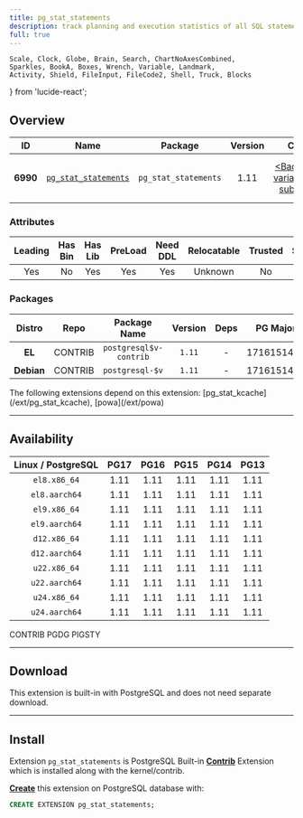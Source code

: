 ```yaml
---
title: pg_stat_statements
description: track planning and execution statistics of all SQL statements executed
full: true
---
```


    Scale, Clock, Globe, Brain, Search, ChartNoAxesCombined,
    Sparkles, BookA, Boxes, Wrench, Variable, Landmark,
    Activity, Shield, FileInput, FileCode2, Shell, Truck, Blocks
} from 'lucide-react';

## Overview

| <TooltipIconButton tooltip="Extension unique identifier" side="top">ID</TooltipIconButton> | <TooltipIconButton tooltip="Extension name" side="top">Name</TooltipIconButton> | <TooltipIconButton tooltip="Package name for installation" side="top">Package</TooltipIconButton> | <TooltipIconButton tooltip="Latest available extension version" side="top">Version</TooltipIconButton> | <TooltipIconButton tooltip="Extension category" side="top">Category</TooltipIconButton> | <TooltipIconButton tooltip="Open source license" side="top">License</TooltipIconButton> | <TooltipIconButton tooltip="Programming language" side="top">Lang</TooltipIconButton> |
|:--------:|:--------:|:----------:|:--------------:|:---------------------------------------:|:------------------------------------------------------:|:----:|
| **6990** | [`pg_stat_statements`](https://www.postgresql.org/docs/current/pgstatstatements.html) | `pg_stat_statements` | 1.11 | <a href="/ext/stat" className="no-underline"><Badge icon={<Activity />} variant="green-subtle">STAT</Badge></a> | <a href="/ext/list/license#postgresql" className="no-underline"><Badge icon={<Scale />} variant="blue-subtle">PostgreSQL</Badge></a> | <a href="/ext/list/lang#c"><Badge icon={<FileCode2 />} variant="blue-subtle">C</Badge></a> |

### Attributes

| <TooltipIconButton tooltip="The Primary Leading extension in the Package" side="top">Leading</TooltipIconButton> | <TooltipIconButton tooltip="Contains binary utils" side="top">Has Bin</TooltipIconButton> | <TooltipIconButton tooltip="Contains .so shared library files" side="top">Has Lib</TooltipIconButton> | <TooltipIconButton tooltip="Requires preloading via shared_preload_libraries" side="top">PreLoad</TooltipIconButton> | <TooltipIconButton tooltip="Requires CREATE EXTENSION DDL command" side="top">Need DDL</TooltipIconButton> | <TooltipIconButton tooltip="Can be installed in any schema" side="top">Relocatable</TooltipIconButton> | <TooltipIconButton tooltip="Can be created by non-superuser" side="top">Trusted</TooltipIconButton> | <TooltipIconButton tooltip="Schemas used by this extension" side="top">Schemas</TooltipIconButton> |
|:-------:|:-------:|:-------:|:-------:|:--------:|:-----------:|:-------:|:-------:|
| Yes | No | Yes | Yes | Yes | Unknown | No | - |

### Packages

| <TooltipIconButton tooltip="Linux distribution family, EL or Debian" side="top">Distro</TooltipIconButton> | <TooltipIconButton tooltip="Package repository" side="top">Repo</TooltipIconButton> | <TooltipIconButton tooltip="The RPM/DEB Package Name Pattern (replace $v with real pg major)" side="top">Package Name</TooltipIconButton> | <TooltipIconButton tooltip="Latest package version" side="top">Version</TooltipIconButton> | <TooltipIconButton tooltip="RPM/DEB Package dependencies" side="top">Deps</TooltipIconButton> | <TooltipIconButton tooltip="Available in these PostgreSQL Major Versions" side="top">PG Major</TooltipIconButton> |
|:----------:|:--------:|:------------------------:|:-----------:|:------------:|:------------------:|
|   **EL**   | <Badge variant="green-subtle"><span className="font-bold">CONTRIB</span></Badge> | `postgresql$v-contrib` | `1.11` | - | <Badge variant="green-subtle">17</Badge><Badge variant="green-subtle">16</Badge><Badge variant="green-subtle">15</Badge><Badge variant="green-subtle">14</Badge><Badge variant="green-subtle">13</Badge> |
| **Debian** | <Badge variant="green-subtle"><span className="font-bold">CONTRIB</span></Badge> | `postgresql-$v` | `1.11` | - | <Badge variant="green-subtle">17</Badge><Badge variant="green-subtle">16</Badge><Badge variant="green-subtle">15</Badge><Badge variant="green-subtle">14</Badge><Badge variant="green-subtle">13</Badge> |


<Callout title="Dependent Extensions" type="info">
    The following extensions depend on this extension: [pg_stat_kcache](/ext/pg_stat_kcache), [powa](/ext/powa)
</Callout>


------

## Availability

| <TooltipIconButton tooltip="Linux Distro Arch / PostgreSQL Major Version" side="top">Linux / PostgreSQL </TooltipIconButton> | **PG17** | **PG16** | **PG15** | **PG14** | **PG13** |
|:-----:|:-----:|:-----:|:-----:|:-----:|:-----:|
| `el8.x86_64` | <Badge variant="green-subtle">1.11</Badge> | <Badge variant="green-subtle">1.11</Badge> | <Badge variant="green-subtle">1.11</Badge> | <Badge variant="green-subtle">1.11</Badge> | <Badge variant="green-subtle">1.11</Badge> |
| `el8.aarch64` | <Badge variant="green-subtle">1.11</Badge> | <Badge variant="green-subtle">1.11</Badge> | <Badge variant="green-subtle">1.11</Badge> | <Badge variant="green-subtle">1.11</Badge> | <Badge variant="green-subtle">1.11</Badge> |
| `el9.x86_64` | <Badge variant="green-subtle">1.11</Badge> | <Badge variant="green-subtle">1.11</Badge> | <Badge variant="green-subtle">1.11</Badge> | <Badge variant="green-subtle">1.11</Badge> | <Badge variant="green-subtle">1.11</Badge> |
| `el9.aarch64` | <Badge variant="green-subtle">1.11</Badge> | <Badge variant="green-subtle">1.11</Badge> | <Badge variant="green-subtle">1.11</Badge> | <Badge variant="green-subtle">1.11</Badge> | <Badge variant="green-subtle">1.11</Badge> |
| `d12.x86_64` | <Badge variant="green-subtle">1.11</Badge> | <Badge variant="green-subtle">1.11</Badge> | <Badge variant="green-subtle">1.11</Badge> | <Badge variant="green-subtle">1.11</Badge> | <Badge variant="green-subtle">1.11</Badge> |
| `d12.aarch64` | <Badge variant="green-subtle">1.11</Badge> | <Badge variant="green-subtle">1.11</Badge> | <Badge variant="green-subtle">1.11</Badge> | <Badge variant="green-subtle">1.11</Badge> | <Badge variant="green-subtle">1.11</Badge> |
| `u22.x86_64` | <Badge variant="green-subtle">1.11</Badge> | <Badge variant="green-subtle">1.11</Badge> | <Badge variant="green-subtle">1.11</Badge> | <Badge variant="green-subtle">1.11</Badge> | <Badge variant="green-subtle">1.11</Badge> |
| `u22.aarch64` | <Badge variant="green-subtle">1.11</Badge> | <Badge variant="green-subtle">1.11</Badge> | <Badge variant="green-subtle">1.11</Badge> | <Badge variant="green-subtle">1.11</Badge> | <Badge variant="green-subtle">1.11</Badge> |
| `u24.x86_64` | <Badge variant="green-subtle">1.11</Badge> | <Badge variant="green-subtle">1.11</Badge> | <Badge variant="green-subtle">1.11</Badge> | <Badge variant="green-subtle">1.11</Badge> | <Badge variant="green-subtle">1.11</Badge> |
| `u24.aarch64` | <Badge variant="green-subtle">1.11</Badge> | <Badge variant="green-subtle">1.11</Badge> | <Badge variant="green-subtle">1.11</Badge> | <Badge variant="green-subtle">1.11</Badge> | <Badge variant="green-subtle">1.11</Badge> |

<Badge variant="green-subtle"><span className="font-black">CONTRIB</span></Badge> <Badge variant="blue-subtle"><span className="font-black">PGDG</span></Badge> <Badge variant="amber-subtle"><span className="font-black">PIGSTY</span></Badge>

------

## Download

This extension is built-in with PostgreSQL and does not need separate download.

------

## Install

Extension `pg_stat_statements` is PostgreSQL Built-in [**Contrib**](/docs/list/contrib) Extension which is installed along with the kernel/contrib.

[**Create**](/docs/pgsql/ext/create) this extension on PostgreSQL database with:

```sql
CREATE EXTENSION pg_stat_statements;
```


